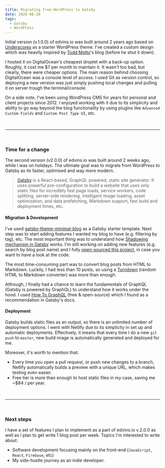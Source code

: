 ```yaml
---
title: Migrating from WordPress to Gatsby
date: 2020-08-20
tags:
  - Gatsby
  - WordPress
---
```


Initial version (v.1.0.0) of edvins.io was built around 2 years ago based on [Underscores](https://underscores.me/) as a starter WordPress theme. I've created a custom design which was heavily inspired by [Todd Motto](http://toddmotto.com/)'s blog (before he shut it down).

I hosted it on DigitalOcean's cheapest droplet with a back-up option. Roughly, it cost me \$7 per month to maintain it. It wasn't too bad, but clearly, there were cheaper options. The main reason behind choosing DigitalOcean was a console level of access. I used Git as version control, so deploying a new version was just simply pushing local changes and pulling it on server trough the terminal/console.

On a side note, I've been using WordPress CMS for years for personal and client projects since 2012. I enjoyed working with it due to its simplicity and ability to go way beyond the blog functionality by using plugins like `Advanced Custom Fields` and `Custom Post Type UI`, etc.

<br />

---

<br />

### Time for a change

The second version (v2.0.0) of edvins.io was built around 2 weeks ago, while I was on holidays. The ultimate goal was to migrate from WordPress to Gatsby as its faster, optimised and way more modern.

> [Gatsby](https://www.gatsbyjs.com/) is a React-based, GraphQL powered, static site generator. It uses powerful pre-configuration to build a website that uses only static files for incredibly fast page loads, service workers, code splitting, server-side rendering, intelligent image loading, asset optimization, and data prefetching, Markdown support, fast build and deployment times, etc.

#### Migration & Development

I've used [gatsby-theme-minimal-blog](https://github.com/LekoArts/gatsby-themes/tree/master/themes/gatsby-theme-minimal-blog) as a Gatsby starter template. Next step was to start adding features I wanted my blog to have (e.g. filtering by tag), etc. The most important thing was to understand how [Shadowing mechanism in Gatsby](https://www.gatsbyjs.org/docs/themes/shadowing/) works. I'm still working on adding new features (e.g. search by blog post name) and I fully [open-sourced this project](https://github.com/ummahusla/edvins-io), in case you want to have a look at the code.

The most time-consuming part was to convert blog posts from HTML to Markdown. Luckily, I had less than 10 posts, so using a [Turndown](https://domchristie.github.io/turndown/) (random HTML to Markdown converter) was more than enough.

Although, I finally had a chance to learn the fundamentals of GraphQL (Gatsby is powered by GraphQL) to understand how it works under the hood. I used [How To GraphQL](https://www.howtographql.com/) (free & open-source) which I found as a recommendation in Gatsby's docs.

#### Deployment

Gatsby builds static files as an output, so there is an unlimited number of deployment options. I went with Netlify due to its simplicity in set up and automatic deployments. Effectively, it means that every time I do a new `git push` to `master`, new build image is automatically generated and deployed for me.

Moreover, it's worth to mention that:

- Every time you open a pull request, or push new changes to a branch, Netlify automatically builds a preview with a unique URL, which makes testing even easier.
- Free tier is more than enough to host static files in my case, saving me ~\$84 / per year.

<br />

---

<br />

### Next steps

I have a set of features I plan to implement as a part of edvins.io v.2.0.0 as well as I plan to get write 1 blog post per week. Topics I'm interested to write about:

- Software development focusing mainly on the front-end (`JavaScript`, `React`, `Firebase`, etc)
- My side-hustle journey as an indie developer.

